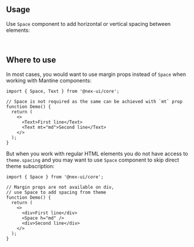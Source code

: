 

## Usage

Use `Space` component to add horizontal or vertical spacing between elements:

<Demo data={SpaceDemos.horizontal} />

<br />

<Demo data={SpaceDemos.vertical} />

## Where to use

In most cases, you would want to use margin props instead of `Space` when working with Mantine components:

```tsx
import { Space, Text } from '@nex-ui/core';

// Space is not required as the same can be achieved with `mt` prop
function Demo() {
  return (
    <>
      <Text>First line</Text>
      <Text mt="md">Second line</Text>
    </>
  );
}
```

But when you work with regular HTML elements you do not have access to `theme.spacing` and you may want to use
`Space` component to skip direct theme subscription:

```tsx
import { Space } from '@nex-ui/core';

// Margin props are not available on div,
// use Space to add spacing from theme
function Demo() {
  return (
    <>
      <div>First line</div>
      <Space h="md" />
      <div>Second line</div>
    </>
  );
}
```
